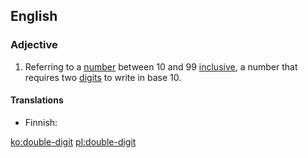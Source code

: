 ==English==
===Adjective===
{{en-adj|-}}

#Referring to a [[number]] between 10 and 99 [[inclusive]], a number that requires two [[digit]]s to write in base 10.

====Translations====
{{trans-top|between 10 and 99 inclusive}}
* Finnish: {{t-|fi|kaksinumeroinen}}
{{trans-mid}}
{{trans-bottom}}

[[ko:double-digit]]
[[pl:double-digit]]